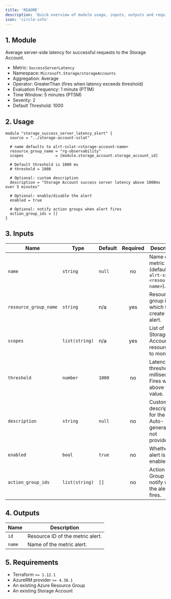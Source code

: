 ```yaml
---
title: 'README'
description: 'Quick overview of module usage, inputs, outputs and requirements.'
icon: 'circle-info'
---
```


## 1. Module
Average server-side latency for successful requests to the Storage Account.

- Metric: `SuccessServerLatency`
- Namespace: `Microsoft.Storage/storageAccounts`
- Aggregation: Average
- Operator: GreaterThan (fires when latency exceeds threshold)
- Evaluation Frequency: 1 minute (PT1M)
- Time Window: 5 minutes (PT5M)
- Severity: 2
- Default Threshold: 1000

## 2. Usage
```hcl
module "storage_success_server_latency_alert" {
  source = "../storage-account-sslat"

  # name defaults to alrt-sslat-<storage-account-name>
  resource_group_name = "rg-observability"
  scopes              = [module.storage_account.storage_account_id]

  # Default threshold is 1000 ms
  # threshold = 1000

  # Optional: custom description
  description = "Storage Account success server latency above 1000ms over 5 minutes"

  # Optional: enable/disable the alert
  enabled = true

  # Optional: notify action groups when alert fires
  action_group_ids = []
}
```

## 3. Inputs
| Name | Type | Default | Required | Description |
|------|------|---------|:--------:|-------------|
| `name` | `string` | `null` | no | Name of the metric alert (defaults to `alrt-sslat-<resource-name>`). |
| `resource_group_name` | `string` | n/a | yes | Resource group in which to create the alert. |
| `scopes` | `list(string)` | n/a | yes | List of Storage Account resource IDs to monitor. |
| `threshold` | `number` | `1000` | no | Latency threshold in milliseconds. Fires when above this value. |
| `description` | `string` | `null` | no | Custom description for the alert. Auto-generated if not provided. |
| `enabled` | `bool` | `true` | no | Whether the alert is enabled. |
| `action_group_ids` | `list(string)` | `[]` | no | Action Group IDs to notify when the alert fires. |

## 4. Outputs
| Name | Description |
|------|-------------|
| `id` | Resource ID of the metric alert. |
| `name` | Name of the metric alert. |

## 5. Requirements
- Terraform `>= 1.12.1`
- AzureRM provider `>= 4.38.1`
- An existing Azure Resource Group
- An existing Storage Account


